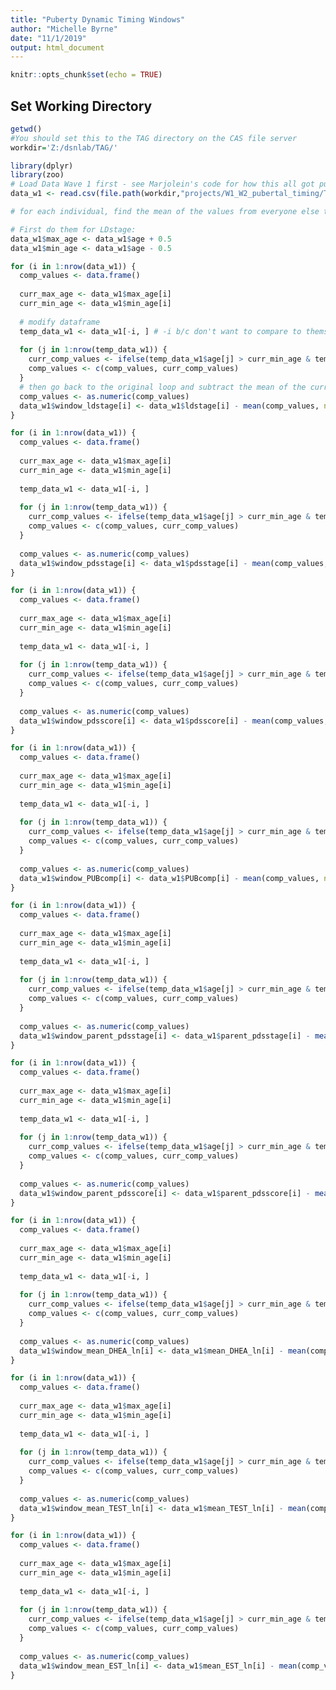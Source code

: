 ```yaml
---
title: "Puberty Dynamic Timing Windows"
author: "Michelle Byrne"
date: "11/1/2019"
output: html_document
---
```


```r
knitr::opts_chunk$set(echo = TRUE)
```

## Set Working Directory
```r
getwd()
#You should set this to the TAG directory on the CAS file server 
workdir='Z:/dsnlab/TAG/' 
```


```r
library(dplyr)
library(zoo)
# Load Data Wave 1 first - see Marjolein's code for how this all got put together
data_w1 <- read.csv(file.path(workdir,"projects/W1_W2_pubertal_timing/Timing_allways_w1.csv", fsep=""))
```

```r

# for each individual, find the mean of the values from everyone else that is within 1 year age of them (+/- 0.5), then take that person's value and subtract the mean of  that value only within the subset

# First do them for LDstage:
data_w1$max_age <- data_w1$age + 0.5
data_w1$min_age <- data_w1$age - 0.5

for (i in 1:nrow(data_w1)) { 
  comp_values <- data.frame()
  
  curr_max_age <- data_w1$max_age[i]
  curr_min_age <- data_w1$min_age[i]
  
  # modify dataframe
  temp_data_w1 <- data_w1[-i, ] # -i b/c don't want to compare to themselves
  
  for (j in 1:nrow(temp_data_w1)) {
    curr_comp_values <- ifelse(temp_data_w1$age[j] > curr_min_age & temp_data_w1$age[j] < curr_max_age, temp_data_w1$ldstage[j], NA)
    comp_values <- c(comp_values, curr_comp_values)
  }
  # then go back to the original loop and subtract the mean of the current vector of values from the original individual's value  
  comp_values <- as.numeric(comp_values)
  data_w1$window_ldstage[i] <- data_w1$ldstage[i] - mean(comp_values, na.rm = TRUE)
}
```

```r

for (i in 1:nrow(data_w1)) { 
  comp_values <- data.frame()
  
  curr_max_age <- data_w1$max_age[i]
  curr_min_age <- data_w1$min_age[i]
  
  temp_data_w1 <- data_w1[-i, ] 
  
  for (j in 1:nrow(temp_data_w1)) {
    curr_comp_values <- ifelse(temp_data_w1$age[j] > curr_min_age & temp_data_w1$age[j] < curr_max_age, temp_data_w1$pdsstage[j], NA)
    comp_values <- c(comp_values, curr_comp_values)
  }
 
  comp_values <- as.numeric(comp_values)
  data_w1$window_pdsstage[i] <- data_w1$pdsstage[i] - mean(comp_values, na.rm = TRUE)
}
```

```r

for (i in 1:nrow(data_w1)) { 
  comp_values <- data.frame()
  
  curr_max_age <- data_w1$max_age[i]
  curr_min_age <- data_w1$min_age[i]
  
  temp_data_w1 <- data_w1[-i, ] 
  
  for (j in 1:nrow(temp_data_w1)) {
    curr_comp_values <- ifelse(temp_data_w1$age[j] > curr_min_age & temp_data_w1$age[j] < curr_max_age, temp_data_w1$pdsscore[j], NA)
    comp_values <- c(comp_values, curr_comp_values)
  }
 
  comp_values <- as.numeric(comp_values)
  data_w1$window_pdsscore[i] <- data_w1$pdsscore[i] - mean(comp_values, na.rm = TRUE)
}
```
        
```r

for (i in 1:nrow(data_w1)) { 
  comp_values <- data.frame()
  
  curr_max_age <- data_w1$max_age[i]
  curr_min_age <- data_w1$min_age[i]
  
  temp_data_w1 <- data_w1[-i, ] 
  
  for (j in 1:nrow(temp_data_w1)) {
    curr_comp_values <- ifelse(temp_data_w1$age[j] > curr_min_age & temp_data_w1$age[j] < curr_max_age, temp_data_w1$PUBcomp[j], NA)
    comp_values <- c(comp_values, curr_comp_values)
  }
 
  comp_values <- as.numeric(comp_values)
  data_w1$window_PUBcomp[i] <- data_w1$PUBcomp[i] - mean(comp_values, na.rm = TRUE)
}
```

```r

for (i in 1:nrow(data_w1)) { 
  comp_values <- data.frame()
  
  curr_max_age <- data_w1$max_age[i]
  curr_min_age <- data_w1$min_age[i]
  
  temp_data_w1 <- data_w1[-i, ] 
  
  for (j in 1:nrow(temp_data_w1)) {
    curr_comp_values <- ifelse(temp_data_w1$age[j] > curr_min_age & temp_data_w1$age[j] < curr_max_age, temp_data_w1$parent_pdsstage[j], NA)
    comp_values <- c(comp_values, curr_comp_values)
  }
 
  comp_values <- as.numeric(comp_values)
  data_w1$window_parent_pdsstage[i] <- data_w1$parent_pdsstage[i] - mean(comp_values, na.rm = TRUE)
}
```

```r

for (i in 1:nrow(data_w1)) { 
  comp_values <- data.frame()
  
  curr_max_age <- data_w1$max_age[i]
  curr_min_age <- data_w1$min_age[i]
  
  temp_data_w1 <- data_w1[-i, ] 
  
  for (j in 1:nrow(temp_data_w1)) {
    curr_comp_values <- ifelse(temp_data_w1$age[j] > curr_min_age & temp_data_w1$age[j] < curr_max_age, temp_data_w1$parent_pdsscore[j], NA)
    comp_values <- c(comp_values, curr_comp_values)
  }
 
  comp_values <- as.numeric(comp_values)
  data_w1$window_parent_pdsscore[i] <- data_w1$parent_pdsscore[i] - mean(comp_values, na.rm = TRUE)
}
```
 
```r

for (i in 1:nrow(data_w1)) { 
  comp_values <- data.frame()
  
  curr_max_age <- data_w1$max_age[i]
  curr_min_age <- data_w1$min_age[i]
  
  temp_data_w1 <- data_w1[-i, ] 
  
  for (j in 1:nrow(temp_data_w1)) {
    curr_comp_values <- ifelse(temp_data_w1$age[j] > curr_min_age & temp_data_w1$age[j] < curr_max_age, temp_data_w1$mean_DHEA_ln[j], NA)
    comp_values <- c(comp_values, curr_comp_values)
  }
 
  comp_values <- as.numeric(comp_values)
  data_w1$window_mean_DHEA_ln[i] <- data_w1$mean_DHEA_ln[i] - mean(comp_values, na.rm = TRUE)
}
``` 
 
```r

for (i in 1:nrow(data_w1)) { 
  comp_values <- data.frame()
  
  curr_max_age <- data_w1$max_age[i]
  curr_min_age <- data_w1$min_age[i]
  
  temp_data_w1 <- data_w1[-i, ] 
  
  for (j in 1:nrow(temp_data_w1)) {
    curr_comp_values <- ifelse(temp_data_w1$age[j] > curr_min_age & temp_data_w1$age[j] < curr_max_age, temp_data_w1$mean_TEST_ln[j], NA)
    comp_values <- c(comp_values, curr_comp_values)
  }
 
  comp_values <- as.numeric(comp_values)
  data_w1$window_mean_TEST_ln[i] <- data_w1$mean_TEST_ln[i] - mean(comp_values, na.rm = TRUE)
}
```  

```r

for (i in 1:nrow(data_w1)) { 
  comp_values <- data.frame()
  
  curr_max_age <- data_w1$max_age[i]
  curr_min_age <- data_w1$min_age[i]
  
  temp_data_w1 <- data_w1[-i, ] 
  
  for (j in 1:nrow(temp_data_w1)) {
    curr_comp_values <- ifelse(temp_data_w1$age[j] > curr_min_age & temp_data_w1$age[j] < curr_max_age, temp_data_w1$mean_EST_ln[j], NA)
    comp_values <- c(comp_values, curr_comp_values)
  }
 
  comp_values <- as.numeric(comp_values)
  data_w1$window_mean_EST_ln[i] <- data_w1$mean_EST_ln[i] - mean(comp_values, na.rm = TRUE)
}
```      
 
